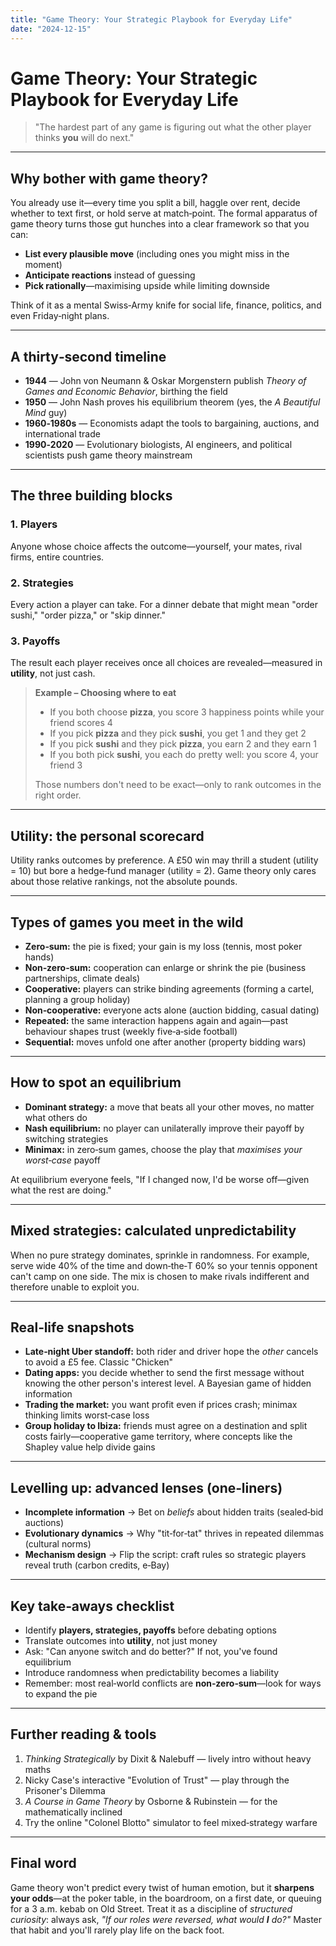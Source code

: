 ```yaml
---
title: "Game Theory: Your Strategic Playbook for Everyday Life"
date: "2024-12-15"
---
```


# Game Theory: Your Strategic Playbook for Everyday Life

> "The hardest part of any game is figuring out what the other player thinks **you** will do next."

---

## Why bother with game theory?

You already use it—every time you split a bill, haggle over rent, decide whether to text first, or hold serve at match‑point. The formal apparatus of game theory turns those gut hunches into a clear framework so that you can:

* **List every plausible move** (including ones you might miss in the moment)
* **Anticipate reactions** instead of guessing
* **Pick rationally**—maximising upside while limiting downside

Think of it as a mental Swiss‑Army knife for social life, finance, politics, and even Friday‑night plans.

---

## A thirty‑second timeline

* **1944** — John von Neumann & Oskar Morgenstern publish *Theory of Games and Economic Behavior*, birthing the field
* **1950** — John Nash proves his equilibrium theorem (yes, the *A Beautiful Mind* guy)
* **1960‑1980s** — Economists adapt the tools to bargaining, auctions, and international trade
* **1990‑2020** — Evolutionary biologists, AI engineers, and political scientists push game theory mainstream

---

## The three building blocks

### 1. Players

Anyone whose choice affects the outcome—yourself, your mates, rival firms, entire countries.

### 2. Strategies

Every action a player can take. For a dinner debate that might mean "order sushi," "order pizza," or "skip dinner."

### 3. Payoffs

The result each player receives once all choices are revealed—measured in **utility**, not just cash.

> **Example – Choosing where to eat**
>
> * If you both choose **pizza**, you score 3 happiness points while your friend scores 4
> * If you pick **pizza** and they pick **sushi**, you get 1 and they get 2
> * If you pick **sushi** and they pick **pizza**, you earn 2 and they earn 1
> * If you both pick **sushi**, you each do pretty well: you score 4, your friend 3
>
> Those numbers don't need to be exact—only to rank outcomes in the right order.

---

## Utility: the personal scorecard

Utility ranks outcomes by preference. A £50 win may thrill a student (utility = 10) but bore a hedge‑fund manager (utility = 2). Game theory only cares about those relative rankings, not the absolute pounds.

---

## Types of games you meet in the wild

* **Zero‑sum:** the pie is fixed; your gain is my loss (tennis, most poker hands)
* **Non‑zero‑sum:** cooperation can enlarge or shrink the pie (business partnerships, climate deals)
* **Cooperative:** players can strike binding agreements (forming a cartel, planning a group holiday)
* **Non‑cooperative:** everyone acts alone (auction bidding, casual dating)
* **Repeated:** the same interaction happens again and again—past behaviour shapes trust (weekly five‑a‑side football)
* **Sequential:** moves unfold one after another (property bidding wars)

---

## How to spot an equilibrium

* **Dominant strategy:** a move that beats all your other moves, no matter what others do
* **Nash equilibrium:** no player can unilaterally improve their payoff by switching strategies
* **Minimax:** in zero‑sum games, choose the play that *maximises your worst‑case* payoff

At equilibrium everyone feels, "If I changed now, I'd be worse off—given what the rest are doing."

---

## Mixed strategies: calculated unpredictability

When no pure strategy dominates, sprinkle in randomness. For example, serve wide 40% of the time and down‑the‑T 60% so your tennis opponent can't camp on one side. The mix is chosen to make rivals indifferent and therefore unable to exploit you.

---

## Real‑life snapshots

* **Late‑night Uber standoff:** both rider and driver hope the *other* cancels to avoid a £5 fee. Classic "Chicken"
* **Dating apps:** you decide whether to send the first message without knowing the other person's interest level. A Bayesian game of hidden information
* **Trading the market:** you want profit even if prices crash; minimax thinking limits worst‑case loss
* **Group holiday to Ibiza:** friends must agree on a destination and split costs fairly—cooperative game territory, where concepts like the Shapley value help divide gains

---

## Levelling up: advanced lenses (one‑liners)

* **Incomplete information** → Bet on *beliefs* about hidden traits (sealed‑bid auctions)
* **Evolutionary dynamics** → Why "tit‑for‑tat" thrives in repeated dilemmas (cultural norms)
* **Mechanism design** → Flip the script: craft rules so strategic players reveal truth (carbon credits, e‑Bay)

---

## Key take‑aways checklist

* Identify **players, strategies, payoffs** before debating options
* Translate outcomes into **utility**, not just money
* Ask: "Can anyone switch and do better?" If not, you've found equilibrium
* Introduce randomness when predictability becomes a liability
* Remember: most real‑world conflicts are **non‑zero‑sum**—look for ways to expand the pie

---

## Further reading & tools

1. *Thinking Strategically* by Dixit & Nalebuff — lively intro without heavy maths
2. Nicky Case's interactive "Evolution of Trust" — play through the Prisoner's Dilemma
3. *A Course in Game Theory* by Osborne & Rubinstein — for the mathematically inclined
4. Try the online "Colonel Blotto" simulator to feel mixed‑strategy warfare

---

## Final word

Game theory won't predict every twist of human emotion, but it **sharpens your odds**—at the poker table, in the boardroom, on a first date, or queuing for a 3 a.m. kebab on Old Street. Treat it as a discipline of *structured curiosity*: always ask, *"If our roles were reversed, what would **I** do?"* Master that habit and you'll rarely play life on the back foot.
